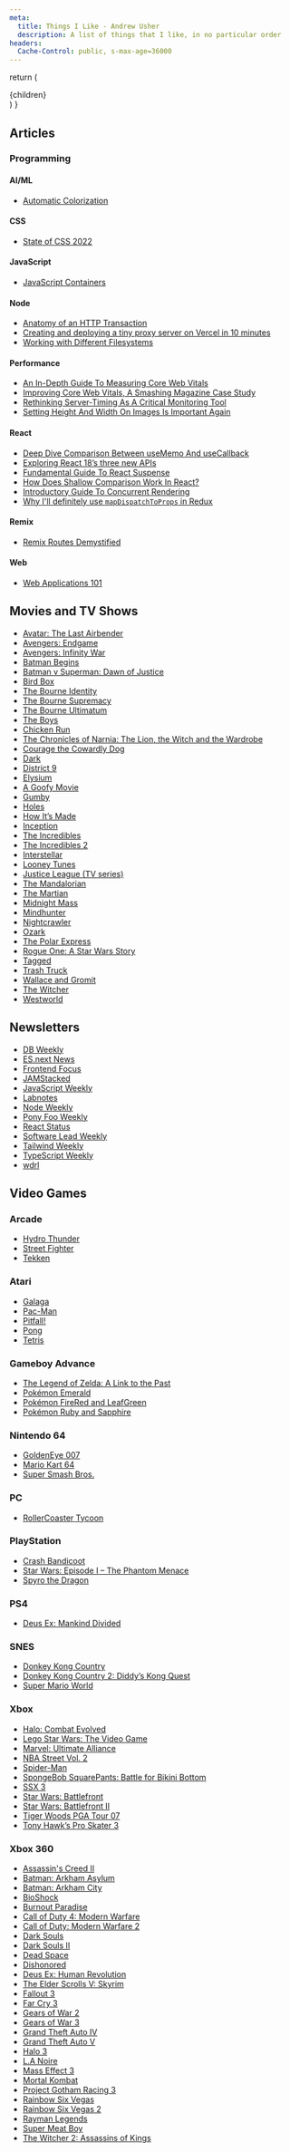 ```yaml
---
meta:
  title: Things I Like - Andrew Usher
  description: A list of things that I like, in no particular order
headers:
  Cache-Control: public, s-max-age=36000
---
```


  return (
    <main className="prose max-w-screen-xl mx-auto py-12 px-4 dark:prose-invert">
      {children}
    </main>
  )
}

## Articles

### Programming

#### AI/ML

- [Automatic Colorization](https://tinyclouds.org/colorize)

#### CSS

- [State of CSS 2022](https://web.dev/state-of-css-2022/)

#### JavaScript

- [JavaScript Containers](https://tinyclouds.org/javascript_containers)

#### Node

- [Anatomy of an HTTP Transaction](https://nodejs.org/en/docs/guides/anatomy-of-an-http-transaction/)
- [Creating and deploying a tiny proxy server on Vercel in 10 minutes](https://mmazzarolo.com/blog/2022-02-05-creating-and-deploying-a-proxy-server-in-5-minutes/)
- [Working with Different Filesystems](https://nodejs.org/en/docs/guides/working-with-different-filesystems/)

#### Performance

- [An In-Depth Guide To Measuring Core Web Vitals](https://www.smashingmagazine.com/2021/04/complete-guide-measure-core-web-vitals/)
- [Improving Core Web Vitals, A Smashing Magazine Case Study](https://www.smashingmagazine.com/2021/12/core-web-vitals-case-study-smashing-magazine/)
- [Rethinking Server-Timing As A Critical Monitoring Tool](https://www.smashingmagazine.com/2022/05/rethinking-server-timing-monitoring-tool/)
- [Setting Height And Width On Images Is Important Again](https://www.smashingmagazine.com/2020/03/setting-height-width-images-important-again/)

#### React

- [Deep Dive Comparison Between useMemo And useCallback](https://www.chakshunyu.com/blog/a-deep-dive-comparison-between-usememo-and-usecallback/)
- [Exploring React 18’s three new APIs](https://www.chakshunyu.com/blog/exploring-react-18s-three-new-apis/)
- [Fundamental Guide To React Suspense](https://www.chakshunyu.com/blog/a-fundamental-guide-to-react-suspense/)
- [How Does Shallow Comparison Work In React?](https://www.chakshunyu.com/blog/how-does-shallow-comparison-work-in-react/)
- [Introductory Guide To Concurrent Rendering](https://www.chakshunyu.com/blog/an-introductory-guide-to-concurrent-rendering/)
- [Why I'll definitely use `mapDispatchToProps` in Redux](https://www.chakshunyu.com/blog/why-use-mapdispatchtoprops/)

#### Remix

- [Remix Routes Demystified](https://www.smashingmagazine.com/2022/03/remix-routes-demystified/)

#### Web

- [Web Applications 101](https://www.robinwieruch.de/web-applications/)

## Movies and TV Shows

- [Avatar: The Last Airbender](https://en.wikipedia.org/wiki/Avatar:_The_Last_Airbender)
- [Avengers: Endgame](https://en.wikipedia.org/wiki/Avengers:_Endgame)
- [Avengers: Infinity War](https://en.wikipedia.org/wiki/Avengers:_Infinity_War)
- [Batman Begins](https://en.wikipedia.org/wiki/Batman_Begins)
- [Batman v Superman: Dawn of Justice](https://en.wikipedia.org/wiki/Batman_v_Superman:_Dawn_of_Justice)
- [Bird Box](<https://en.wikipedia.org/wiki/Bird_Box_(film)>)
- [The Bourne Identity](<https://en.wikipedia.org/wiki/The_Bourne_Identity_(2002_film)>)
- [The Bourne Supremacy](<https://en.wikipedia.org/wiki/The_Bourne_Supremacy_(film)>)
- [The Bourne Ultimatum](<https://en.wikipedia.org/wiki/The_Bourne_Ultimatum_(film)>)
- [The Boys](<https://en.wikipedia.org/wiki/The_Boys_(2019_TV_series)>)
- [Chicken Run](https://en.wikipedia.org/wiki/Chicken_Run)
- [The Chronicles of Narnia: The Lion, the Witch and the Wardrobe](https://en.wikipedia.org/wiki/The_Chronicles_of_Narnia:_The_Lion,_the_Witch_and_the_Wardrobe)
- [Courage the Cowardly Dog](https://en.wikipedia.org/wiki/Courage_the_Cowardly_Dog)
- [Dark](<https://en.wikipedia.org/wiki/Dark_(TV_series)>)
- [District 9](https://en.wikipedia.org/wiki/District_9)
- [Elysium](<https://en.wikipedia.org/wiki/Elysium_(film)>)
- [A Goofy Movie](https://en.wikipedia.org/wiki/A_Goofy_Movie)
- [Gumby](https://en.wikipedia.org/wiki/Gumby)
- [Holes](<https://en.wikipedia.org/wiki/Holes_(film)>)
- [How It’s Made](https://en.wikipedia.org/wiki/How_It%27s_Made)
- [Inception](https://en.wikipedia.org/wiki/Inception)
- [The Incredibles](https://en.wikipedia.org/wiki/The_Incredibles)
- [The Incredibles 2](https://en.wikipedia.org/wiki/Incredibles_2)
- [Interstellar](<https://en.wikipedia.org/wiki/Interstellar_(film)>)
- [Looney Tunes](https://en.wikipedia.org/wiki/Looney_Tunes)
- [Justice League (TV series)](<https://en.wikipedia.org/wiki/Justice_League_(TV_series)>)
- [The Mandalorian](https://en.wikipedia.org/wiki/The_Mandalorian)
- [The Martian](<https://en.wikipedia.org/wiki/The_Martian_(film)>)
- [Midnight Mass](<https://en.wikipedia.org/wiki/Midnight_Mass_(miniseries)>)
- [Mindhunter](<https://en.wikipedia.org/wiki/Mindhunter_(TV_series)>)
- [Nightcrawler](<https://en.wikipedia.org/wiki/Nightcrawler_(film)>)
- [Ozark](<https://en.wikipedia.org/wiki/Ozark_(TV_series)>)
- [The Polar Express](<https://en.wikipedia.org/wiki/The_Polar_Express_(film)>)
- [Rogue One: A Star Wars Story](https://en.wikipedia.org/wiki/Rogue_One)
- [Tagged](https://www.netflix.com/title/81486558)
- [Trash Truck](https://www.netflix.com/title/80234731)
- [Wallace and Gromit](https://en.wikipedia.org/wiki/Wallace_and_Gromit)
- [The Witcher](<https://en.wikipedia.org/wiki/The_Witcher_(TV_series)>)
- [Westworld](<https://en.wikipedia.org/wiki/Westworld_(TV_series)>)

## Newsletters

- [DB Weekly](https://dbweekly.com/)
- [ES.next News](http://esnextnews.com/)
- [Frontend Focus](https://frontendfoc.us/)
- [JAMStacked](https://jamstack.email/)
- [JavaScript Weekly](https://javascriptweekly.com/)
- [Labnotes](https://ishadeed.com/article/defensive-css/)
- [Node Weekly](https://nodeweekly.com/)
- [Pony Foo Weekly](https://ponyfoo.com/weekly)
- [React Status](https://react.statuscode.com/)
- [Software Lead Weekly](https://softwareleadweekly.com/)
- [Tailwind Weekly](https://tailwindweekly.com/)
- [TypeScript Weekly](https://typescript-weekly.com/)
- [wdrl](https://wdrl.info/)

## Video Games

### Arcade

- [Hydro Thunder](https://en.wikipedia.org/wiki/Hydro_Thunder)
- [Street Fighter](https://en.wikipedia.org/wiki/Street_Fighter)
- [Tekken](https://en.wikipedia.org/wiki/Tekken)

### Atari

- [Galaga](https://en.wikipedia.org/wiki/Galaga)
- [Pac-Man](<https://en.wikipedia.org/wiki/Pac-Man_(Atari_2600)>)
- [Pitfall!](https://en.wikipedia.org/wiki/Pitfall!)
- [Pong](https://en.wikipedia.org/wiki/Pong)
- [Tetris](https://en.wikipedia.org/wiki/Tetris)

### Gameboy Advance

- [The Legend of Zelda: A Link to the Past](https://en.wikipedia.org/wiki/The_Legend_of_Zelda:_A_Link_to_the_Past)
- [Pokémon Emerald](https://en.wikipedia.org/wiki/Pok%C3%A9mon_Emerald)
- [Pokémon FireRed and LeafGreen](https://en.wikipedia.org/wiki/Pok%C3%A9mon_FireRed_and_LeafGreen)
- [Pokémon Ruby and Sapphire](https://en.wikipedia.org/wiki/Pok%C3%A9mon_Ruby_and_Sapphire)

### Nintendo 64

- [GoldenEye 007](<https://en.wikipedia.org/wiki/GoldenEye_007_(1997_video_game)>)
- [Mario Kart 64](https://en.wikipedia.org/wiki/Mario_Kart_64)
- [Super Smash Bros.](https://en.wikipedia.org/wiki/Super_Smash_Bros.)

### PC

- [RollerCoaster Tycoon](https://en.wikipedia.org/wiki/RollerCoaster_Tycoon)

### PlayStation

- [Crash Bandicoot](<https://en.wikipedia.org/wiki/Crash_Bandicoot_(video_game)>)
- [Star Wars: Episode I – The Phantom Menace](<https://en.wikipedia.org/wiki/Star_Wars:_Episode_I_%E2%80%93_The_Phantom_Menace_(video_game)>)
- [Spyro the Dragon](<https://en.wikipedia.org/wiki/Spyro_the_Dragon_(video_game)>)

### PS4

- [Deus Ex: Mankind Divided](https://en.wikipedia.org/wiki/Deus_Ex%3A_Mankind_Divided)

### SNES

- [Donkey Kong Country](https://en.wikipedia.org/wiki/Donkey_Kong_Country)
- [Donkey Kong Country 2: Diddy’s Kong Quest](https://en.wikipedia.org/wiki/Donkey_Kong_Country_2:_Diddy%27s_Kong_Quest)
- [Super Mario World](https://en.wikipedia.org/wiki/Super_Mario_World)

### Xbox

- [Halo: Combat Evolved](https://en.wikipedia.org/wiki/Halo:_Combat_Evolved)
- [Lego Star Wars: The Video Game](https://en.wikipedia.org/wiki/Lego_Star_Wars:_The_Video_Game)
- [Marvel: Ultimate Alliance](https://en.wikipedia.org/wiki/Marvel:_Ultimate_Alliance)
- [NBA Street Vol. 2](https://en.wikipedia.org/wiki/NBA_Street_Vol._2)
- [Spider-Man](<https://en.wikipedia.org/wiki/Spider-Man_(2002_video_game)>)
- [SpongeBob SquarePants: Battle for Bikini Bottom](https://en.wikipedia.org/wiki/SpongeBob_SquarePants:_Battle_for_Bikini_Bottom)
- [SSX 3](https://en.wikipedia.org/wiki/SSX_3)
- [Star Wars: Battlefront](<https://en.wikipedia.org/wiki/Star_Wars:_Battlefront_(2004_video_game)>)
- [Star Wars: Battlefront II](https://en.wikipedia.org/wiki/Star_Wars:_Battlefront_II)
- [Tiger Woods PGA Tour 07](https://en.wikipedia.org/wiki/Tiger_Woods_PGA_Tour_07)
- [Tony Hawk’s Pro Skater 3](https://en.wikipedia.org/wiki/Tony_Hawk%27s_Pro_Skater_3)

### Xbox 360

- [Assassin's Creed II](https://en.wikipedia.org/wiki/Assassin%27s_Creed_II)
- [Batman: Arkham Asylum](https://en.wikipedia.org/wiki/Batman:_Arkham_Asylum)
- [Batman: Arkham City](https://en.wikipedia.org/wiki/Batman:_Arkham_City)
- [BioShock](https://en.wikipedia.org/wiki/BioShock)
- [Burnout Paradise](https://en.wikipedia.org/wiki/Burnout_Paradise)
- [Call of Duty 4: Modern Warfare](https://en.wikipedia.org/wiki/Call_of_Duty_4:_Modern_Warfare)
- [Call of Duty: Modern Warfare 2](https://en.wikipedia.org/wiki/Call_of_Duty:_Modern_Warfare_2)
- [Dark Souls](https://en.wikipedia.org/wiki/Dark_Souls)
- [Dark Souls II](https://en.wikipedia.org/wiki/Dark_Souls_II)
- [Dead Space](<https://en.wikipedia.org/wiki/Dead_Space_(video_game)>)
- [Dishonored](https://en.wikipedia.org/wiki/Dishonored)
- [Deus Ex: Human Revolution](https://en.wikipedia.org/wiki/Deus_Ex%3A_Human_Revolution)
- [The Elder Scrolls V: Skyrim](https://en.wikipedia.org/wiki/The_Elder_Scrolls_V:_Skyrim)
- [Fallout 3](https://en.wikipedia.org/wiki/Fallout_3)
- [Far Cry 3](https://en.wikipedia.org/wiki/Far_Cry_3)
- [Gears of War 2](https://en.wikipedia.org/wiki/Gears_of_War_2)
- [Gears of War 3](https://en.wikipedia.org/wiki/Gears_of_War_3)
- [Grand Theft Auto IV](https://www.rockstargames.com/games/IV)
- [Grand Theft Auto V](https://www.rockstargames.com/gta-v)
- [Halo 3](https://en.wikipedia.org/wiki/Halo_3)
- [L.A Noire](https://en.wikipedia.org/wiki/L.A._Noire)
- [Mass Effect 3](https://en.wikipedia.org/wiki/Mass_Effect_3)
- [Mortal Kombat](https://en.wikipedia.org/wiki/Mortal_Kombat)
- [Project Gotham Racing 3](https://en.wikipedia.org/wiki/Project_Gotham_Racing_3)
- [Rainbow Six Vegas](https://en.wikipedia.org/wiki/Tom_Clancy%27s_Rainbow_Six:_Vegas)
- [Rainbow Six Vegas 2](https://en.wikipedia.org/wiki/Tom_Clancy%27s_Rainbow_Six:_Vegas_2)
- [Rayman Legends](https://en.wikipedia.org/wiki/Rayman_Legends)
- [Super Meat Boy](https://en.wikipedia.org/wiki/Super_Meat_Boy)
- [The Witcher 2: Assassins of Kings](https://en.wikipedia.org/wiki/The_Witcher_2:_Assassins_of_Kings)
